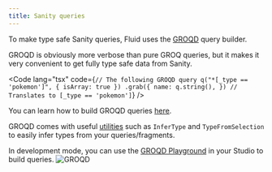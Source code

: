 ```yaml
---
title: Sanity queries
---
```



To make type safe Sanity queries, Fluid uses the [GROQD](https://commerce.nearform.com/open-source/groqd/) query builder.

GROQD is obviously more verbose than pure GROQ queries, but it makes it very convenient to get fully type safe data from Sanity.

<Code
  lang="tsx"
  code={`
// The following GROQD query
q("*[_type == 'pokemon']", { isArray: true })
  .grab({
    name: q.string(),
  })
// Translates to
[_type == 'pokemon']
`}
/>

You can learn how to build GROQD queries [here](https://commerce.nearform.com/open-source/groqd/query-building).

GROQD comes with useful [utilities](https://commerce.nearform.com/open-source/groqd/utility-types) such as `InferType` and `TypeFromSelection` to easily infer types from your queries/fragments.

In development mode, you can use the [GROQD Playground](https://commerce.nearform.com/open-source/groqd/groqd-playground) in your Studio to build queries.
![GROQD](../../../assets/groqd.png)
